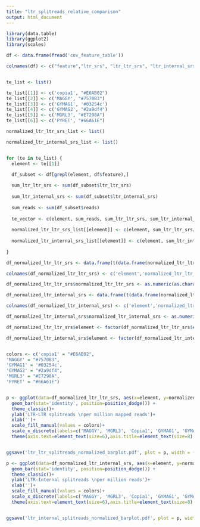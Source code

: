 ```yaml
---
title: "ltr_splitreads_relative_comparison"
output: html_document
---
```



```r
library(data.table)
library(ggplot2)
library(scales)

df <- data.frame(fread('cov_feature_table'))

colnames(df) <- c("feature","ltr_srs", "ltr_ltr_srs", "ltr_internal_srs", "reads", "junction")


te_list <- list()

te_list[[1]] <- c('copia1', "#E6AB02")
te_list[[2]] <- c('MAGGY', "#7570B3")
te_list[[3]] <- c('GYMAG1', '#03254c')
te_list[[4]] <- c('GYMAG2', "#2a9df4")
te_list[[5]] <- c('MGRL3', "#E7298A")
te_list[[6]] <- c('PYRET', "#66A61E")


```


```r

normalized_ltr_ltr_srs_list <- list()

normalized_ltr_internal_srs_list <- list()


for (te in te_list) {
  element <- te[[1]]
  
  df_subset <- df[grepl(element, df$feature),]

  sum_ltr_ltr_srs <- sum(df_subset$ltr_ltr_srs)
  
  sum_ltr_internal_srs <- sum(df_subset$ltr_internal_srs)
  
  sum_reads <- sum(df_subset$reads)
  
  te_vector <- c(element, sum_reads, sum_ltr_ltr_srs, sum_ltr_internal_srs)
  
  normalized_ltr_ltr_srs_list[[element]] <- c(element, sum_ltr_ltr_srs/sum_reads*1000000)
  
  normalized_ltr_internal_srs_list[[element]] <- c(element, sum_ltr_internal_srs/sum_reads*1000000)
  
}

df_normalized_ltr_ltr_srs <- data.frame(t(data.frame(normalized_ltr_ltr_srs_list)))

colnames(df_normalized_ltr_ltr_srs) <- c('element','normalized_ltr_ltr_srs')

df_normalized_ltr_ltr_srs$normalized_ltr_ltr_srs <- as.numeric(as.character(df_normalized_ltr_ltr_srs$normalized_ltr_ltr_srs))

df_normalized_ltr_internal_srs <- data.frame(t(data.frame(normalized_ltr_internal_srs_list)))

colnames(df_normalized_ltr_internal_srs) <- c('element','normalized_ltr_internal_srs')

df_normalized_ltr_internal_srs$normalized_ltr_internal_srs <- as.numeric(as.character(df_normalized_ltr_internal_srs$normalized_ltr_internal_srs))

df_normalized_ltr_ltr_srs$element <- factor(df_normalized_ltr_ltr_srs$element, levels=c('MAGGY', 'MGRL3', 'copia1', 'GYMAG1', 'GYMAG2', 'PYRET'))

df_normalized_ltr_internal_srs$element <- factor(df_normalized_ltr_internal_srs$element, levels=c('MAGGY', 'MGRL3', 'copia1', 'GYMAG1', 'GYMAG2', 'PYRET'))



```


```r

colors <- c('copia1' = "#E6AB02",
'MAGGY' = "#7570B3",
'GYMAG1' = '#03254c',
'GYMAG2' = "#2a9df4",
'MGRL3' = "#E7298A",
'PYRET' = "#66A61E")


p <- ggplot(data=df_normalized_ltr_ltr_srs, aes(x=element, y=normalized_ltr_ltr_srs, fill=element))+
  geom_bar(stat='identity', position=position_dodge()) + 
  theme_classic()+
  ylab('LTR-LTR splitreads \nper million mapped reads')+
  xlab('')+
  scale_fill_manual(values = colors)+
  scale_x_discrete(labels=c('MAGGY', 'MGRL3', 'Copia1', 'GYMAG1', 'GYMAG2', 'PYRET'))+
  theme(axis.text=element_text(size=6),axis.title=element_text(size=8) , legend.position = 'none')


ggsave('ltr_ltr_splitreads_normalized_barplot.pdf', plot = p, width = (6.5/2), height = 2)


```

```r

p <- ggplot(data=df_normalized_ltr_internal_srs, aes(x=element, y=normalized_ltr_internal_srs, fill=element))+
  geom_bar(stat='identity', position=position_dodge()) + 
  theme_classic()+
  ylab('LTR-Internal splitreads \nper million reads')+
  xlab('')+
  scale_fill_manual(values = colors)+
  scale_x_discrete(labels=c('MAGGY', 'MGRL3', 'Copia1', 'GYMAG1', 'GYMAG2', 'PYRET'))+
  theme(axis.text=element_text(size=6),axis.title=element_text(size=8) , legend.position = 'none')


ggsave('ltr_internal_splitreads_normalized_barplot.pdf', plot = p, width = (6.5/2), height = 2)

```

